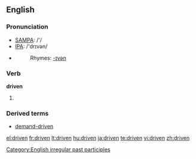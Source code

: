 ==English==

===Pronunciation===
*[[w:SAMPA|SAMPA]]: /'/
*[[w:IPA|IPA]]: /'drɪvən/
*{{audio|en-us-driven.ogg|Audio (US)}}
*:Rhymes: [[Rhymes:English:-ɪvən|-ɪvən]]

===Verb===
'''driven'''
# {{past participle of|[[drive]]}}

===Derived terms===
*[[demand-driven]]

[[Category:English irregular past participles]]

[[el:driven]]
[[fr:driven]]
[[lt:driven]]
[[hu:driven]]
[[ja:driven]]
[[te:driven]]
[[vi:driven]]
[[zh:driven]]